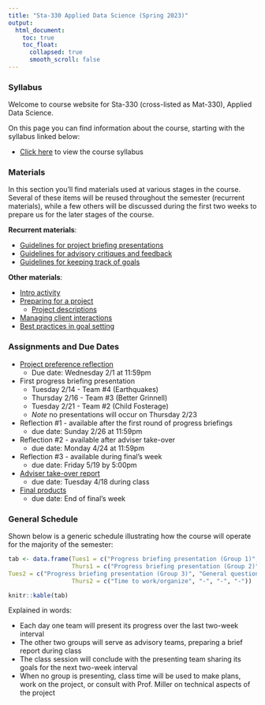 ```yaml
---
title: "Sta-330 Applied Data Science (Spring 2023)"
output:
  html_document:
    toc: true
    toc_float:
      collapsed: true
      smooth_scroll: false
---
```


### Syllabus

Welcome to course website for Sta-330 (cross-listed as Mat-330), Applied Data Science.

On this page you can find information about the course, starting with the syllabus linked below:

- [Click here](syllabus330s23.html) to view the course syllabus

### Materials

In this section you'll find materials used at various stages in the course. Several of these items will be reused throughout the semester (recurrent materials), while a few others will be discussed during the first two weeks to prepare us for the later stages of the course.

**Recurrent materials**:

- [Guidelines for project briefing presentations](s330s23/pres_guidelines.html)
- [Guidelines for advisory critiques and feedback](s330s23/adv_guidelines.html)
- [Guidelines for keeping track of goals](s330s23/goal_guidelines.html)

**Other materials**:

- [Intro activity](s330s23/intro.html)
- [Preparing for a project](s330s23/prep.pdf)
    - [Project descriptions](s330s23/projects.html)
- [Managing client interactions](s330s23/client.pdf)
- [Best practices in goal setting](s330s23/goals.html)

### Assignments and Due Dates

- [Project preference reflection](s330s23/pref_reflection.html)
    - Due date: Wednesday 2/1 at 11:59pm
- First progress briefing presentation
    - Tuesday 2/14 - Team #4 (Earthquakes)
    - Thursday 2/16 - Team #3 (Better Grinnell)
    - Tuesday 2/21 - Team #2 (Child Fosterage)
    - *Note* no presentations will occur on Thursday 2/23
- Reflection #1 - available after the first round of progress briefings
    - due date: Sunday 2/26 at 11:59pm
- Reflection #2 - available after adviser take-over
    - due date: Monday 4/24 at 11:59pm
- Reflection #3 - available during final's week
    - due date: Friday 5/19 by 5:00pm
- [Adviser take-over report](s330s23/takeover.pdf)
    - due date: Tuesday 4/18 during class
- [Final products](s330s23/final_guidelines.html)
    - due date: End of final's week

### General Schedule

Shown below is a generic schedule illustrating how the course will operate for the majority of the semester:

```r
tab <- data.frame(Tues1 = c("Progress briefing presentation (Group 1)", "General questions/comments", "Advisory team meetings", "Goal Setting and Critique"),
                  Thurs1 = c("Progress briefing presentation (Group 2)", "General questions/comments", "Advisory team meetings", "Goal Setting and Critique"),
Tues2 = c("Progress briefing presentation (Group 3)", "General questions/comments", "Advisory team meetings", "Goal Setting and Critique"),
                  Thurs2 = c("Time to work/organize", "-", "-", "-"))

knitr::kable(tab)
```

Explained in words:

- Each day one team will present its progress over the last two-week interval
- The other two groups will serve as advisory teams, preparing a brief report during class
- The class session will conclude with the presenting team sharing its goals for the next two-week interval
- When no group is presenting, class time will be used to make plans, work on the project, or consult with Prof. Miller on technical aspects of the project